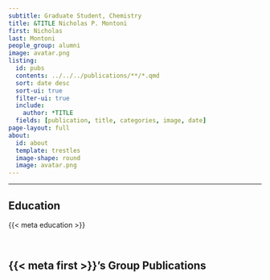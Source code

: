 ```yaml
---
subtitle: Graduate Student, Chemistry
title: &TITLE Nicholas P. Montoni
first: Nicholas
last: Montoni
people_group: alumni
image: avatar.png
listing:
  id: pubs
  contents: ../../../publications/**/*.qmd
  sort: date desc
  sort-ui: true
  filter-ui: true
  include:
    author: *TITLE
  fields: [publication, title, categories, image, date]
page-layout: full
about: 
  id: about
  template: trestles
  image-shape: round
  image: avatar.png
---
```


<hr>


:::{#about}



## Education
{{< meta education >}}

<br>

:::

## {{< meta first >}}'s Group Publications

:::{#pubs}
:::



